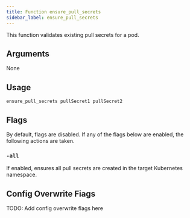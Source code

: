 ```yaml
---
title: Function ensure_pull_secrets
sidebar_label: ensure_pull_secrets
---
```


This function validates existing pull secrets for a pod.

## Arguments

None

## Usage

```
ensure_pull_secrets pullSecret1 pullSecret2
```

## Flags

By default, flags are disabled. If any of the flags below are enabled, the following actions are taken.

### `-all`

If enabled, ensures all pull secrets are created in the target Kubernetes namespace.

## Config Overwrite Fiags

TODO: Add config overwrite flags here

